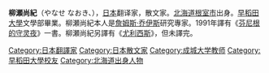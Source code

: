 {{Unreferenced|time=2021-09-29T01:04:03+00:00}}
'''柳瀬尚紀'''（やなせ なおき、{{bd|1943年|3月2日|2016年|7月30日|catIdx=Y}}），[[日本|日本]]翻译家，散文家。[[北海道|北海道]][[根室市|根室市]]出身。[[早稻田大學|早稻田大學]]文學部畢業。柳瀬尚紀本人是[[詹姆斯·乔伊斯|詹姆斯·乔伊斯]]研究專家。1991年譯有《[[芬尼根的守灵夜|芬尼根的守灵夜]]》一書。柳瀬尚紀另譯有《[[尤利西斯|尤利西斯]]》，但未譯完。

{{normdaten}}
{{DEFAULTSORT:yanase naoki}}
[[Category:日本翻譯家|Category:日本翻譯家]]
[[Category:日本散文家|Category:日本散文家]]
[[Category:成城大学教师|Category:成城大学教师]]
[[Category:早稻田大學校友|Category:早稻田大學校友]]
[[Category:北海道出身人物|Category:北海道出身人物]]